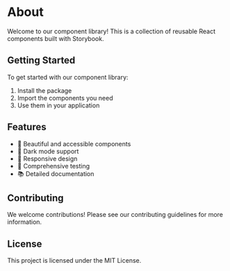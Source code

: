 # About

Welcome to our component library! This is a collection of reusable React components built with Storybook.

## Getting Started

To get started with our component library:

1. Install the package
2. Import the components you need
3. Use them in your application

## Features

- 🎨 Beautiful and accessible components
- 🌙 Dark mode support
- 📱 Responsive design
- 🧪 Comprehensive testing
- 📚 Detailed documentation

## Contributing

We welcome contributions! Please see our contributing guidelines for more information.

## License

This project is licensed under the MIT License.
